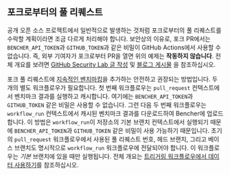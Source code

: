 
## 포크로부터의 풀 리퀘스트

공개 오픈 소스 프로젝트에서 일반적으로 발생하는 것처럼 포크로부터의 풀 리퀘스트를 수락할 계획이라면
조금 다르게 처리해야 합니다.
보안상의 이유로, 포크 PR에서는 `BENCHER_API_TOKEN`과 `GITHUB_TOKEN`과 같은 비밀이 GitHub Actions에서 사용할 수 없습니다.
즉, 외부 기여자가 포크로부터 PR을 열면 위의 예제는 **작동하지 않습니다**.
전체 개요를 보려면 [GitHub Security Lab 글 작성][github actions pwn requests]
및 [블로그 게시물][nathandavison.com blog]
을 참조하십시오.

[github actions pwn requests]: https://securitylab.github.com/research/github-actions-preventing-pwn-requests/
[nathandavison.com blog]: https://nathandavison.com/blog/github-actions-and-the-threat-of-malicious-pull-requests

포크 풀 리퀘스트에 [지속적인 벤치마킹][continuous benchmarking]을 추가하는 안전하고 권장되는 방법입니다.
두 개의 별도 워크플로우가 필요합니다.
첫 번째 워크플로우는 `pull_request` 컨텍스트에서 벤치마크 결과를 실행하고 캐시합니다.
여기에는 `BENCHER_API_TOKEN`과 `GITHUB_TOKEN` 같은 비밀은 사용할 수 없습니다.
그런 다음 두 번째 워크플로우는 `workflow_run` 컨텍스트에서 캐시된 벤치마크 결과를 다운로드하여 Bencher에 업로드합니다.
이 방법은 `workflow_run`이 저장소의 기본 브랜치 컨텍스트에서 실행되기 때문에
`BENCHER_API_TOKEN`과 `GITHUB_TOKEN` 같은 비밀이 사용 가능하기 때문입니다.
초기의 `pull_request` 워크플로우에서 사용된 풀 리퀘스트 번호, 헤드 브랜치, 그리고 베이스 브랜치도
명시적으로 `workflow_run` 워크플로우에 전달되어야 합니다.
이 워크플로우는 _기본_ 브랜치에 있을 때만 실행됩니다.
전체 개요는 [트리거링 워크플로우에서 데이터 사용하기][github actions trigger workflow]를 참조하십시오.

[github actions trigger workflow]: https://docs.github.com/en/actions/using-workflows/

[continuous benchmarking]: /ko/docs/explanation/continuous-benchmarking/

<PullRequestsForkRun />

<PullRequestsForkTrack />

<PullRequestsForkClosed />